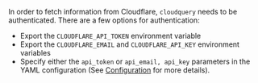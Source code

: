 In order to fetch information from Cloudflare, `cloudquery` needs to be authenticated. There are a few options for authentication:

- Export the `CLOUDFLARE_API_TOKEN` environment variable
- Export the `CLOUDFLARE_EMAIL` and `CLOUDFLARE_API_KEY` environment variables
- Specify either the `api_token` or `api_email, api_key` parameters in the YAML configuration (See [Configuration](/docs/plugins/sources/cloudflare/configuration) for more details).

